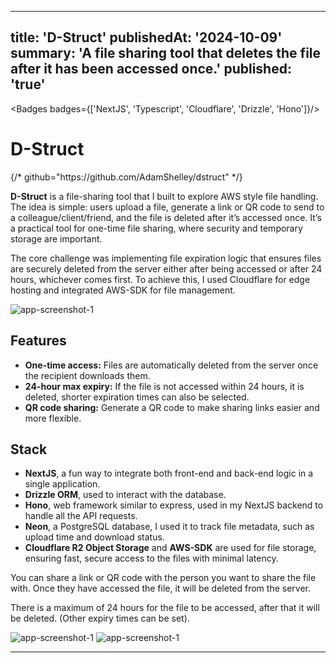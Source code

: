 


---
title: 'D-Struct'
publishedAt: '2024-10-09'
summary: 'A file sharing tool that deletes the file after it has been accessed once.'
published: 'true'
---

<Badges badges={['NextJS', 'Typescript', 'Cloudflare', 'Drizzle', 'Hono']}/>


# D-Struct

<MarkdownButtons  demo="https://dstruct-alpha.vercel.app/" />
{/* github="https://github.com/AdamShelley/dstruct" */}

**D-Struct** is a file-sharing tool that I built to explore AWS style file handling. The idea is simple: users upload a file, generate a link or QR code to send to a colleague/client/friend, and the file is deleted after it’s accessed once. It’s a practical tool for one-time file sharing, where security and temporary storage are important.

The core challenge was implementing file expiration logic that ensures files are securely deleted from the server either after being accessed or after 24 hours, whichever comes first. To achieve this, I used Cloudflare for edge hosting and integrated AWS-SDK for file management.


<img src='/assets/Dstruct/dstruct1.png' alt="app-screenshot-1"  width={2248} height={1590} />

## Features
- **One-time access:** Files are automatically deleted from the server once the recipient downloads them.
- **24-hour max expiry:** If the file is not accessed within 24 hours, it is deleted, shorter expiration times can also be selected.
- **QR code sharing:** Generate a QR code to make sharing links easier and more flexible.


## Stack
- **NextJS**, a fun way to integrate both front-end and back-end logic in a single application. 
- **Drizzle ORM**, used to interact with the database.
- **Hono**, web framework similar to express, used in my NextJS backend to handle all the API requests.
- **Neon**, a PostgreSQL database, I used it to track file metadata, such as upload time and download status.
- **Cloudflare R2 Object Storage** and **AWS-SDK** are used for file storage, ensuring fast, secure access to the files with minimal latency.

You can share a link or QR code with the person you want to share the file with. Once they have accessed the file, it will be deleted from the server.


There is a maximum of 24 hours for the file to be accessed, after that it will be deleted. (Other expiry times can be set).

<img src='/assets/Dstruct/dstruct2.png' alt="app-screenshot-1" />
<img src='/assets/Dstruct/dstruct3.png' alt="app-screenshot-1" />

---